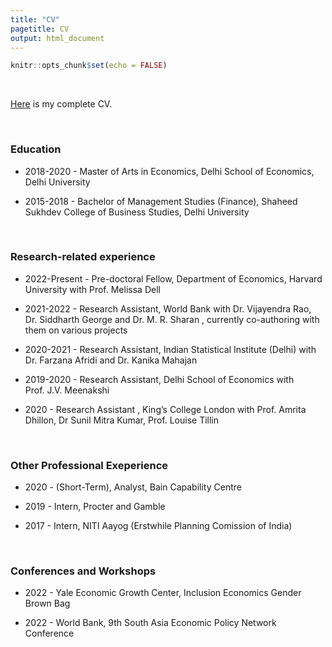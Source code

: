 ```yaml
---
title: "CV"
pagetitle: CV
output: html_document
---
```


```r
knitr::opts_chunk$set(echo = FALSE)
```

<br>

[Here](https://www.dropbox.com/s/oxr6pj6yskpautr/CV%20Abhishek%20Arora_2022.pdf?dl=0) is my complete CV.

<br>

### Education

 - 2018-2020 - Master of Arts in Economics, Delhi School of Economics, Delhi University
 
 - 2015-2018 - Bachelor of Management Studies (Finance), Shaheed Sukhdev College of Business Studies, Delhi University

<br>

### Research-related experience

- 2022-Present - Pre-doctoral Fellow, Department of Economics, Harvard University with Prof. Melissa Dell

- 2021-2022 - Research Assistant, World Bank with Dr. Vijayendra Rao, Dr. Siddharth George and Dr. M. R. Sharan , currently co-authoring with them on various projects

- 2020-2021 - Research Assistant, Indian Statistical Institute (Delhi)  with Dr. Farzana Afridi and Dr. Kanika Mahajan 

- 2019-2020 - Research Assistant, Delhi School of Economics  with Prof. J.V. Meenakshi

- 2020 - Research Assistant , King's College London with Prof. Amrita Dhillon, Dr Sunil Mitra Kumar, Prof. Louise Tillin

<br>

### Other Professional Exeperience

- 2020 - (Short-Term), Analyst, Bain Capability Centre

- 2019 - Intern, Procter and Gamble

- 2017 - Intern, NITI Aayog (Erstwhile Planning Comission of India)

<br>

### Conferences and Workshops

- 2022 - Yale Economic Growth Center, Inclusion Economics Gender Brown Bag

- 2022 - World Bank, 9th South Asia Economic Policy Network Conference

<br>
